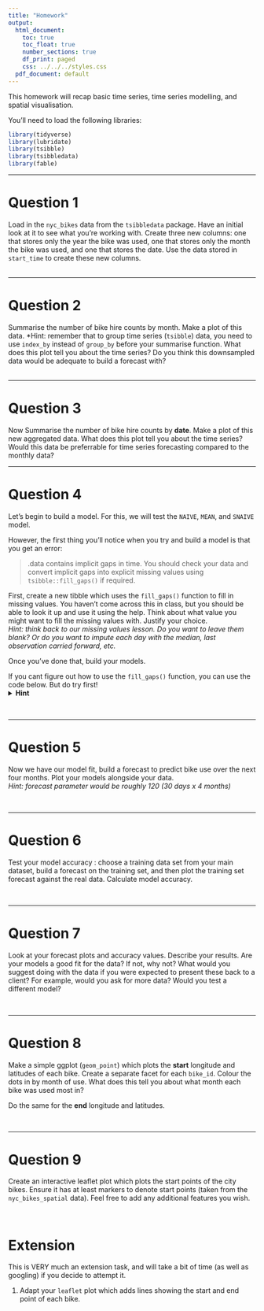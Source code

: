 ```yaml
---
title: "Homework"
output:
  html_document:
    toc: true
    toc_float: true
    number_sections: true
    df_print: paged
    css: ../../../styles.css
  pdf_document: default
---
```


This homework will recap basic time series, time series modelling, and spatial visualisation. 

You'll need to load the following libraries:  

```r
library(tidyverse)
library(lubridate)
library(tsibble)
library(tsibbledata)
library(fable)
```


***

# Question 1  


Load in the `nyc_bikes` data from the `tsibbledata` package. Have an initial look at it to see what you're working with. Create three new columns: one that stores only the year the bike was used, one that stores only the month the bike was used, and one that stores the date. Use the data stored in `start_time` to create these new columns.   
<br>

***

# Question 2  


Summarise the number of bike hire counts by month. Make a plot of this data. *Hint: remember that to group time series (`tsibble`) data, you need to use `index_by` instead of `group_by` before your summarise function. What does this plot tell you about the time series? Do you think this downsampled data would be adequate to build a forecast with?  
<br>

***

# Question 3  


Now Summarise the number of bike hire counts by **date**. Make a plot of this new aggregated data. What does this plot tell you about the time series? Would this data be preferrable for time series forecasting compared to the monthly data?
<br>

***

# Question 4 


Let's begin to build a model. For this, we will test the `NAIVE`, `MEAN`, and `SNAIVE` model. 

However, the first thing you'll notice when you try and build a model is that you get an error:

>.data contains implicit gaps in time. You should check your data and convert implicit gaps into explicit missing values using `tsibble::fill_gaps()` if required.

First, create a new tibble which uses the `fill_gaps()` function to fill in missing values. You haven't come across this in class, but you should be able to look it up and use it using the help. Think about what value you might want to fill the missing values with. Justify your choice.   
*Hint: think back to our missing values lesson. Do you want to leave them blank? Or do you want to impute each day with the median, last observation carried forward, etc.*   

Once you've done that, build your models.    


If you cant figure out how to use the `fill_gaps()` function, you can use the code below. But do try first!
<details>
<summary>**Hint**</summary>
```r
# fill the gaps : here i'll use median as it's a decent summary of how bike rentals work (not overly affected by seasonal changes)
nyc_bikes_filled <- nyc_bikes_date_summary %>%
  fill_gaps(bike_hire_counts = as.integer(median(bike_hire_counts)))
```

</details>
<br>

***

# Question 5


Now we have our model fit, build a forecast to predict bike use over the next four months. Plot your models alongside your data.  
*Hint: forecast parameter would be roughly 120 (30 days x 4 months)*

<br>

***

# Question 6 


Test your model accuracy : choose a training data set from your main dataset, build a forecast on the training set, and then plot the training set forecast against the real data. Calculate model accuracy. 

<br>

***

# Question 7


Look at your forecast plots and accuracy values. Describe your results. Are your models a good fit for the data? If not, why not? 
What would you suggest doing with the data if you were expected to present these back to a client? For example, would you ask for more data? Would you test a different model?

<br>

***

# Question 8

Make a simple ggplot (`geom_point`) which plots the **start** longitude and latitudes of each bike. Create a separate facet for each `bike_id`. Colour the dots in by month of use. What does this tell you about what month each bike was used most in?

Do the same for the **end** longitude and latitudes. 

<br>

***

# Question 9 

Create an interactive leaflet plot which plots the start points of the city bikes. Ensure it has at least markers to denote start points (taken from the `nyc_bikes_spatial` data). Feel free to add any additional features you wish.   

<br>

# Extension

This is VERY much an extension task, and will take a bit of time (as well as googling) if you decide to attempt it. 

1. Adapt your `leaflet` plot which adds lines showing the start and end point of each bike. 

<br>





